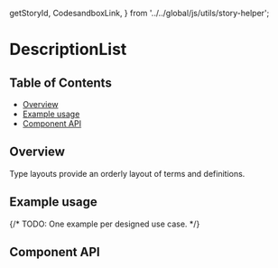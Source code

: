   getStoryId,
  CodesandboxLink,
} from '../../global/js/utils/story-helper';

# DescriptionList

## Table of Contents

- [Overview](#overview)
- [Example usage](#example-usage)
- [Component API](#component-api)

## Overview

Type layouts provide an orderly layout of terms and definitions.

## Example usage

{/* TODO: One example per designed use case. */}

<Canvas>
  <Story of={DescriptionListStories.descriptionList} />
</Canvas>

## Component API

<ArgsTable />
